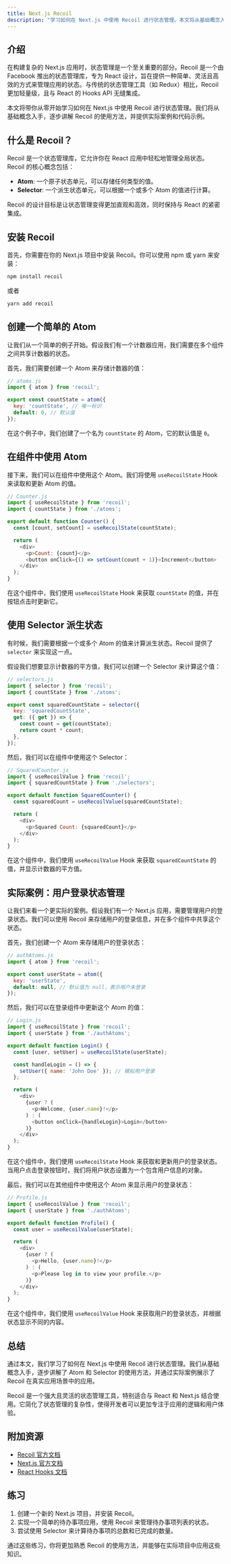 ```yaml
---
title: Next.js Recoil
description: "学习如何在 Next.js 中使用 Recoil 进行状态管理。本文将从基础概念入手，逐步讲解 Recoil 的使用方法，并提供实际案例和代码示例。"
---
```


## 介绍

在构建复杂的 Next.js 应用时，状态管理是一个至关重要的部分。Recoil 是一个由 Facebook 推出的状态管理库，专为 React 设计，旨在提供一种简单、灵活且高效的方式来管理应用的状态。与传统的状态管理工具（如 Redux）相比，Recoil 更加轻量级，且与 React 的 Hooks API 无缝集成。

本文将带你从零开始学习如何在 Next.js 中使用 Recoil 进行状态管理。我们将从基础概念入手，逐步讲解 Recoil 的使用方法，并提供实际案例和代码示例。

## 什么是 Recoil？

Recoil 是一个状态管理库，它允许你在 React 应用中轻松地管理全局状态。Recoil 的核心概念包括：

- **Atom**: 一个原子状态单元，可以存储任何类型的值。
- **Selector**: 一个派生状态单元，可以根据一个或多个 Atom 的值进行计算。

Recoil 的设计目标是让状态管理变得更加直观和高效，同时保持与 React 的紧密集成。

## 安装 Recoil

首先，你需要在你的 Next.js 项目中安装 Recoil。你可以使用 npm 或 yarn 来安装：

```bash
npm install recoil
```

或者

```bash
yarn add recoil
```

## 创建一个简单的 Atom

让我们从一个简单的例子开始。假设我们有一个计数器应用，我们需要在多个组件之间共享计数器的状态。

首先，我们需要创建一个 Atom 来存储计数器的值：

```javascript
// atoms.js
import { atom } from 'recoil';

export const countState = atom({
  key: 'countState', // 唯一标识
  default: 0, // 默认值
});
```

在这个例子中，我们创建了一个名为 `countState` 的 Atom，它的默认值是 `0`。

## 在组件中使用 Atom

接下来，我们可以在组件中使用这个 Atom。我们将使用 `useRecoilState` Hook 来读取和更新 Atom 的值。

```javascript
// Counter.js
import { useRecoilState } from 'recoil';
import { countState } from './atoms';

export default function Counter() {
  const [count, setCount] = useRecoilState(countState);

  return (
    <div>
      <p>Count: {count}</p>
      <button onClick={() => setCount(count + 1)}>Increment</button>
    </div>
  );
}
```

在这个组件中，我们使用 `useRecoilState` Hook 来获取 `countState` 的值，并在按钮点击时更新它。

## 使用 Selector 派生状态

有时候，我们需要根据一个或多个 Atom 的值来计算派生状态。Recoil 提供了 `selector` 来实现这一点。

假设我们想要显示计数器的平方值，我们可以创建一个 Selector 来计算这个值：

```javascript
// selectors.js
import { selector } from 'recoil';
import { countState } from './atoms';

export const squaredCountState = selector({
  key: 'squaredCountState',
  get: ({ get }) => {
    const count = get(countState);
    return count * count;
  },
});
```

然后，我们可以在组件中使用这个 Selector：

```javascript
// SquaredCounter.js
import { useRecoilValue } from 'recoil';
import { squaredCountState } from './selectors';

export default function SquaredCounter() {
  const squaredCount = useRecoilValue(squaredCountState);

  return (
    <div>
      <p>Squared Count: {squaredCount}</p>
    </div>
  );
}
```

在这个组件中，我们使用 `useRecoilValue` Hook 来获取 `squaredCountState` 的值，并显示计数器的平方值。

## 实际案例：用户登录状态管理

让我们来看一个更实际的案例。假设我们有一个 Next.js 应用，需要管理用户的登录状态。我们可以使用 Recoil 来存储用户的登录信息，并在多个组件中共享这个状态。

首先，我们创建一个 Atom 来存储用户的登录状态：

```javascript
// authAtoms.js
import { atom } from 'recoil';

export const userState = atom({
  key: 'userState',
  default: null, // 默认值为 null，表示用户未登录
});
```

然后，我们可以在登录组件中更新这个 Atom 的值：

```javascript
// Login.js
import { useRecoilState } from 'recoil';
import { userState } from './authAtoms';

export default function Login() {
  const [user, setUser] = useRecoilState(userState);

  const handleLogin = () => {
    setUser({ name: 'John Doe' }); // 模拟用户登录
  };

  return (
    <div>
      {user ? (
        <p>Welcome, {user.name}!</p>
      ) : (
        <button onClick={handleLogin}>Login</button>
      )}
    </div>
  );
}
```

在这个组件中，我们使用 `useRecoilState` Hook 来获取和更新用户的登录状态。当用户点击登录按钮时，我们将用户状态设置为一个包含用户信息的对象。

最后，我们可以在其他组件中使用这个 Atom 来显示用户的登录状态：

```javascript
// Profile.js
import { useRecoilValue } from 'recoil';
import { userState } from './authAtoms';

export default function Profile() {
  const user = useRecoilValue(userState);

  return (
    <div>
      {user ? (
        <p>Hello, {user.name}!</p>
      ) : (
        <p>Please log in to view your profile.</p>
      )}
    </div>
  );
}
```

在这个组件中，我们使用 `useRecoilValue` Hook 来获取用户的登录状态，并根据状态显示不同的内容。

## 总结

通过本文，我们学习了如何在 Next.js 中使用 Recoil 进行状态管理。我们从基础概念入手，逐步讲解了 Atom 和 Selector 的使用方法，并通过实际案例展示了 Recoil 在真实应用场景中的应用。

Recoil 是一个强大且灵活的状态管理工具，特别适合与 React 和 Next.js 结合使用。它简化了状态管理的复杂性，使得开发者可以更加专注于应用的逻辑和用户体验。

## 附加资源

- [Recoil 官方文档](https://recoiljs.org/)
- [Next.js 官方文档](https://nextjs.org/docs)
- [React Hooks 文档](https://reactjs.org/docs/hooks-intro.html)

## 练习

1. 创建一个新的 Next.js 项目，并安装 Recoil。
2. 实现一个简单的待办事项应用，使用 Recoil 来管理待办事项列表的状态。
3. 尝试使用 Selector 来计算待办事项的总数和已完成的数量。

通过这些练习，你将更加熟悉 Recoil 的使用方法，并能够在实际项目中应用这些知识。